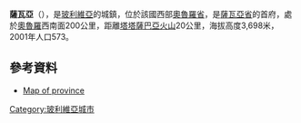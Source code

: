 '''薩瓦亞'''（{{lang-es|Sabaya}}），是[[玻利維亞|玻利維亞]]的城鎮，位於該國西部[[奧魯羅省|奧魯羅省]]，是[[薩瓦亞省|薩瓦亞省]]的首府，處於[[奧魯羅|奧魯羅]]西南面200公里，距離[[塔塔薩巴亞火山|塔塔薩巴亞火山]]20公里，海拔高度3,698米，2001年人口573。

==參考資料==
*[https://web.archive.org/web/20120420021930/http://aguabolivia.org/situacionaguaX/Riego/mapas/oruro/spagador.htm Map of province]

{{coord|19|00|53|S|68|22|15|W|type:city|display=title}}

{{Bolivia-geo-stub}}
[[Category:玻利維亞城市|Category:玻利維亞城市]]